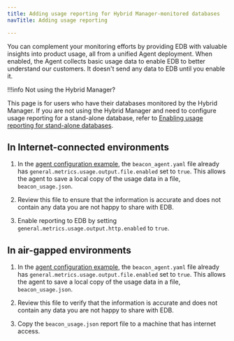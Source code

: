 ```yaml
---
title: Adding usage reporting for Hybrid Manager-monitored databases
navTitle: Adding usage reporting

---
```


You can complement your monitoring efforts by providing EDB with valuable insights into product usage, all from a unified Agent deployment. When enabled, the Agent collects basic usage data to enable EDB to better understand our customers. It doesn't send any data to EDB until you enable it.

!!!info Not using the Hybrid Manager?

   This page is for users who have their databases monitored by the Hybrid Manager. If you are not using the Hybrid Manager and need to configure usage reporting for a stand-alone database, refer to [Enabling usage reporting for stand-alone databases](/tools/agent/stand_alone/).

## In Internet-connected environments

1.  In the [agent configuration example](/edb-postgres-ai/1.2/hybrid-manager/using_hybrid_manager/monitoring/mon_ext_dbs/mon_with_agent/configure_agent/#prepare-a-configuration-file), the `beacon_agent.yaml` file already has `general.metrics.usage.output.file.enabled` set to `true`. This allows the agent to save a local copy of the usage data in a file, `beacon_usage.json`.

2.  Review this file to ensure that the information is accurate and does not contain any data you are not happy to share with EDB.

3.  Enable reporting to EDB by setting `general.metrics.usage.output.http.enabled` to `true`. 

## In air-gapped environments

1.  In the [agent configuration example](/edb-postgres-ai/1.2/hybrid-manager/using_hybrid_manager/monitoring/mon_ext_dbs/mon_with_agent/configure_agent/#prepare-a-configuration-file), the `beacon_agent.yaml` file already has `general.metrics.usage.output.file.enabled` set to `true`. This allows the agent to save a local copy of the usage data in a file, `beacon_usage.json`.

2.  Review this file to verify that the information is accurate and does not contain any data you are not happy to share with EDB.

3.  Copy the `beacon_usage.json` report file to a machine that has internet access.
